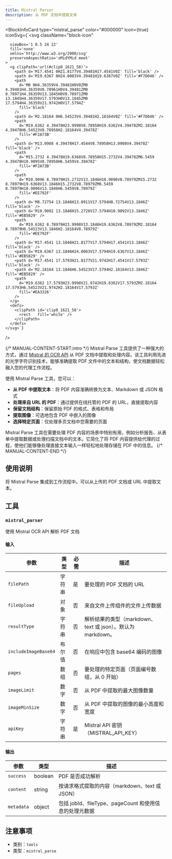 ```yaml
---
title: Mistral Parser
description: 从 PDF 文档中提取文本
---
```



<BlockInfoCard 
  type="mistral_parse"
  color="#000000"
  icon={true}
  iconSvg={`<svg className="block-icon"
      
      
      
      viewBox='1 0.5 24 22'
      fill='none'
      xmlns='http://www.w3.org/2000/svg'
      preserveAspectRatio='xMidYMid meet'
    >
      <g clipPath='url(#clip0_1621_58)'>
        <path d='M17.4541 0H21.8177V4.39481H17.4541V0Z' fill='black' />
        <path d='M19.6367 0H24.0003V4.39481H19.6367V0Z' fill='#F7D046' />
        <path
          d='M0 0H4.36359V4.39481H0V0ZM0 4.39481H4.36359V8.78961H0V4.39481ZM0 8.78971H4.36359V13.1845H0V8.78971ZM0 13.1845H4.36359V17.5793H0V13.1845ZM0 17.5794H4.36359V21.9742H0V17.5794Z'
          fill='black'
        />
        <path d='M2.18164 0H6.54523V4.39481H2.18164V0Z' fill='#F7D046' />
        <path
          d='M19.6362 4.39478H23.9998V8.78958H19.6362V4.39478ZM2.18164 4.39478H6.54523V8.78958H2.18164V4.39478Z'
          fill='#F2A73B'
        />
        <path d='M13.0908 4.39478H17.4544V8.78958H13.0908V4.39478Z' fill='black' />
        <path
          d='M15.2732 4.39478H19.6368V8.78958H15.2732V4.39478ZM6.5459 4.39478H10.9095V8.78958H6.5459V4.39478Z'
          fill='#F2A73B'
        />
        <path
          d='M10.9096 8.78979H15.2732V13.1846H10.9096V8.78979ZM15.2732 8.78979H19.6368V13.1846H15.2732V8.78979ZM6.5459 8.78979H10.9096V13.1846H6.5459V8.78979Z'
          fill='#EE792F'
        />
        <path d='M8.72754 13.1846H13.0911V17.5794H8.72754V13.1846Z' fill='black' />
        <path d='M10.9092 13.1846H15.2728V17.5794H10.9092V13.1846Z' fill='#EB5829' />
        <path
          d='M19.6362 8.78979H23.9998V13.1846H19.6362V8.78979ZM2.18164 8.78979H6.54523V13.1846H2.18164V8.78979Z'
          fill='#EE792F'
        />
        <path d='M17.4541 13.1846H21.8177V17.5794H17.4541V13.1846Z' fill='black' />
        <path d='M19.6367 13.1846H24.0003V17.5794H19.6367V13.1846Z' fill='#EB5829' />
        <path d='M17.4541 17.5793H21.8177V21.9742H17.4541V17.5793Z' fill='black' />
        <path d='M2.18164 13.1846H6.54523V17.5794H2.18164V13.1846Z' fill='#EB5829' />
        <path
          d='M19.6362 17.5793H23.9998V21.9742H19.6362V17.5793ZM2.18164 17.5793H6.54523V21.9742H2.18164V17.5793Z'
          fill='#EA3326'
        />
      </g>
      <defs>
        <clipPath id='clip0_1621_58'>
          <rect   fill='white' />
        </clipPath>
      </defs>
    </svg>`}
/>

{/* MANUAL-CONTENT-START:intro */}
Mistral Parse 工具提供了一种强大的方式，通过 [Mistral 的 OCR API](https://mistral.ai/) 从 PDF 文档中提取和处理内容。该工具利用先进的光学字符识别技术，能够准确提取 PDF 文件中的文本和结构，使文档数据轻松融入您的代理工作流程。

使用 Mistral Parse 工具，您可以：

- **从 PDF 中提取文本**：将 PDF 内容准确转换为文本、Markdown 或 JSON 格式
- **处理来自 URL 的 PDF**：通过提供在线托管的 PDF 的 URL，直接提取内容
- **保留文档结构**：保留原始 PDF 的格式、表格和布局
- **提取图像**：可选地包含 PDF 中嵌入的图像
- **选择特定页面**：仅处理多页文档中您需要的页面

Mistral Parse 工具在需要处理 PDF 内容的场景中特别有用，例如分析报告、从表单中提取数据或处理扫描文档中的文本。它简化了将 PDF 内容提供给代理的过程，使他们能够像处理直接文本输入一样轻松地处理存储在 PDF 中的信息。
{/* MANUAL-CONTENT-END */}

## 使用说明

将 Mistral Parse 集成到工作流程中。可以从上传的 PDF 文档或 URL 中提取文本。

## 工具

### `mistral_parser`

使用 Mistral OCR API 解析 PDF 文档

#### 输入

| 参数 | 类型 | 必需 | 描述 |
| --------- | ---- | -------- | ----------- |
| `filePath` | 字符串 | 是 | 要处理的 PDF 文档的 URL |
| `fileUpload` | 对象 | 否 | 来自文件上传组件的文件上传数据 |
| `resultType` | 字符串 | 否 | 解析结果的类型（markdown、text 或 json）。默认为 markdown。 |
| `includeImageBase64` | 布尔值 | 否 | 在响应中包含 base64 编码的图像 |
| `pages` | 数组 | 否 | 要处理的特定页面（页面编号数组，从 0 开始） |
| `imageLimit` | 数字 | 否 | 从 PDF 中提取的最大图像数量 |
| `imageMinSize` | 数字 | 否 | 从 PDF 中提取的图像的最小高度和宽度 |
| `apiKey` | 字符串 | 是 | Mistral API 密钥（MISTRAL_API_KEY） |

#### 输出

| 参数 | 类型 | 描述 |
| --------- | ---- | ----------- |
| `success` | boolean | PDF 是否成功解析 |
| `content` | string | 按请求格式提取的内容（markdown、text 或 JSON） |
| `metadata` | object | 包括 jobId、fileType、pageCount 和使用信息的处理元数据 |

## 注意事项

- 类别：`tools`
- 类型：`mistral_parse`
